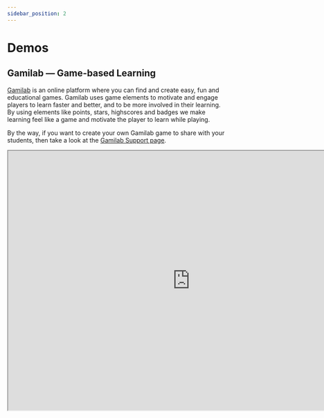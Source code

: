 ```yaml
---
sidebar_position: 2
---
```


# Demos

## Gamilab &mdash; Game-based Learning

[Gamilab](https://gamilab.com/) is an online platform where you can find and create easy, fun and educational games. Gamilab uses game elements to motivate and engage players to learn faster and better, and to be more involved in their learning. By using elements like points, stars, highscores and badges we make learning feel like a game and motivate the player to learn while playing.

By the way, if you want to create your own Gamilab game to share with your students, then take a look at the [Gamilab Support page](https://support.gamilab.com/hc/en-us/articles/4420217786641-Create-a-new-game).

<iframe
  class="edlib-iframe"
  title="Test your gamification knowledge"
  width="840"
  height="600"
  src="https://gamilab.com/play/01f9e063-d44f-47be-a4e1-6199de06929c/embed"
/>
<br />
<em>Gamilab game: Test Your Gamification Knowledge</em>
<br />
<br />

With Edlib, Gamilab can use [H5P-based content](https://h5p.org/content-types-and-applications) for in-game exercises. For example, in the game above, different H5P-based content types are used, including [Multiple Choice](https://h5p.org/multichoice), [Fill in the Blanks](https://h5p.org/fill-in-the-blanks) and [Find the Hotspot](https://h5p.org/image-hotspot-question).

:::tip
To actually play the game above, provide a nickname and click on the Continue button and follow the instructions. Good luck! :wink:
:::

## Edstep &mdash; A Platform to Learn and Teach 

[Edstep](http://edstep.com) is an online platform that allows you to learn new things or teach others by taking or creating fun and exciting, interactive web courses while easily collaborating and sharing resources with others in real time.

<iframe
  class="edlib-iframe"
  title="Test your knowledge of the gaming industry"
  width="840"
  height="1170"
  src="https://edstep.com/69940c5f-17c1-4ec0-b25a-c2a8ec085c1f"
/>
<br />
<em>Edstep course: Test your knowledge of the gaming industry</em>
<br />
<br />
Edstep, via Edlib, uses H5P-based content for in-course interactive exercises.
<br />
<br />

:::tip
Click on the green Start Course button to actually take the course. Logging in is not required.
:::